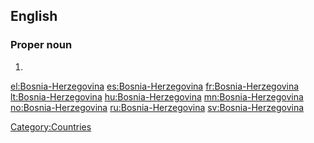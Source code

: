 ==English==
===Proper noun===
{{en-proper noun}}
# {{alternative spelling of|[[Bosnia and Herzegovina]]}}

[[Category:Countries]]

[[el:Bosnia-Herzegovina]]
[[es:Bosnia-Herzegovina]]
[[fr:Bosnia-Herzegovina]]
[[lt:Bosnia-Herzegovina]]
[[hu:Bosnia-Herzegovina]]
[[mn:Bosnia-Herzegovina]]
[[no:Bosnia-Herzegovina]]
[[ru:Bosnia-Herzegovina]]
[[sv:Bosnia-Herzegovina]]